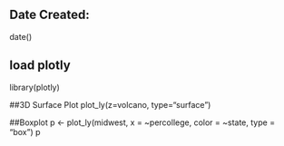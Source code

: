 ## Date Created:
date()

## load plotly
library(plotly)

##3D Surface Plot
plot_ly(z=volcano, type="surface")

##Boxplot
p <- plot_ly(midwest, x = ~percollege, color = ~state, type = "box")
p
